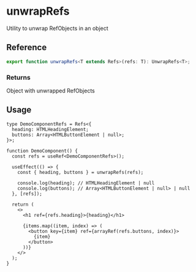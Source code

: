 
<Meta title="unwrapRefs/docs" />

# unwrapRefs

Utility to unwrap RefObjects in an object

## Reference

```ts
export function unwrapRefs<T extends Refs>(refs: T): UnwrapRefs<T>;
```

### Returns

Object with unwrapped RefObjects

## Usage

```tsx
type DemoComponentRefs = Refs<{
  heading: HTMLHeadingElement;
  buttons: Array<HTMLButtonElement | null>;
}>;

function DemoComponent() {
  const refs = useRef<DemoComponentRefs>();

  useEffect(() => {
    const { heading, buttons } = unwrapRefs(refs);

    console.log(heading); // HTMLHeadingElement | null
    console.log(buttons); // Array<HTMLButtonElement | null> | null
  }, [refs]);

  return (
    <>
      <h1 ref={refs.heading}>{heading}</h1>

      {items.map((item, index) => (
        <button key={item} ref={arrayRef(refs.buttons, index)}>
          {item}
        </button>
      ))}
    </>
  );
}
```
